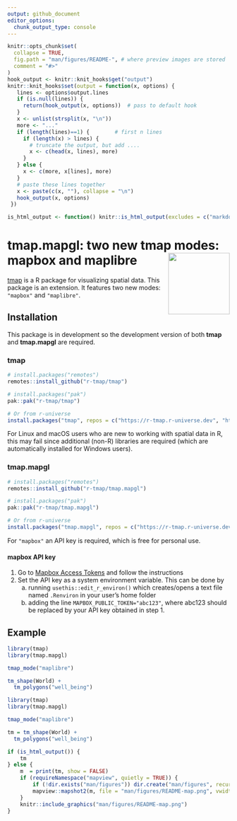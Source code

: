 ```yaml
---
output: github_document
editor_options: 
  chunk_output_type: console
---
```


```r
knitr::opts_chunk$set(
  collapse = TRUE,
  fig.path = "man/figures/README-", # where preview images are stored
  comment = "#>"
)
hook_output <- knitr::knit_hooks$get("output")
knitr::knit_hooks$set(output = function(x, options) {
   lines <- options$output.lines
   if (is.null(lines)) {
     return(hook_output(x, options))  # pass to default hook
   }
   x <- unlist(strsplit(x, "\n"))
   more <- "..."
   if (length(lines)==1) {        # first n lines
     if (length(x) > lines) {
       # truncate the output, but add ....
       x <- c(head(x, lines), more)
     }
   } else {
     x <- c(more, x[lines], more)
   }
   # paste these lines together
   x <- paste(c(x, ""), collapse = "\n")
   hook_output(x, options)
 })

is_html_output <- function() knitr::is_html_output(excludes = c("markdown"))
```

# tmap.mapgl: two new tmap modes: mapbox and maplibre <img src="man/figures/logo.png" align="right" height="139" alt="" />

[tmap](https://r-tmap.github.io/tmap/) is a R package for visualizing spatial data. This package is an extension. It features two new modes: `"mapbox"` and `"maplibre"`.



## Installation

This package is in development so the development version of both **tmap** and **tmap.mapgl** are required. 

### tmap

```r
# install.packages("remotes")
remotes::install_github("r-tmap/tmap")

# install.packages("pak")
pak::pak("r-tmap/tmap")

# Or from r-universe
install.packages("tmap", repos = c("https://r-tmap.r-universe.dev", "https://cloud.r-project.org"))
```

For Linux and macOS users who are new to working with spatial data in R, this may fail since additional (non-R) libraries are required (which are automatically installed for Windows users).

### tmap.mapgl

```r
# install.packages("remotes")
remotes::install_github("r-tmap/tmap.mapgl")

# install.packages("pak")
pak::pak("r-tmap/tmap.mapgl")

# Or from r-universe
install.packages("tmap.mapgl", repos = c("https://r-tmap.r-universe.dev", "https://cloud.r-project.org"))
```

For `"mapbox"` an API key is required, which is free for personal use.

#### mapbox API key

1. Go to [Mapbox Access Tokens](https://docs.mapbox.com/help/getting-started/access-tokens/) and follow the instructions
2. Set the API key as a system environment variable. This can be done by
    a. running `usethis::edit_r_environ()` which creates/opens a text file named `.Renviron` in your user's home folder
    b. adding the line `MAPBOX_PUBLIC_TOKEN="abc123"`, where abc123 should be replaced by your API key obtained in step 1.  


## Example

```r
library(tmap)
library(tmap.mapgl)

tmap_mode("maplibre")

tm_shape(World) + 
  tm_polygons("well_being")
```


```r
library(tmap)
library(tmap.mapgl)

tmap_mode("maplibre")

tm = tm_shape(World) + 
  tm_polygons("well_being")

if (is_html_output()) {
	tm
} else {
	m  = print(tm, show = FALSE)
	if (requireNamespace("mapview", quietly = TRUE)) {
		if (!dir.exists("man/figures")) dir.create("man/figures", recursive = TRUE)
		mapview::mapshot2(m, file = "man/figures/README-map.png", vwidth = 1600, vheight = 1200, )
	}
	knitr::include_graphics("man/figures/README-map.png")
}
```




